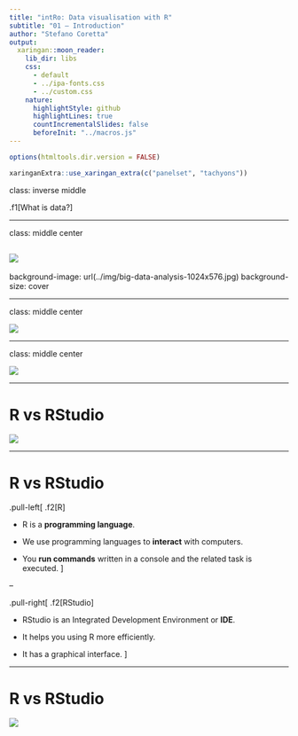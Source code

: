 ```yaml
---
title: "intRo: Data visualisation with R"
subtitle: "01 — Introduction"
author: "Stefano Coretta"
output:
  xaringan::moon_reader:
    lib_dir: libs
    css:
      - default
      - ../ipa-fonts.css
      - ../custom.css
    nature:
      highlightStyle: github
      highlightLines: true
      countIncrementalSlides: false
      beforeInit: "../macros.js"
---
```


```r
options(htmltools.dir.version = FALSE)
```

```r
xaringanExtra::use_xaringan_extra(c("panelset", "tachyons"))
```

class: inverse middle

.f1[What is data?]

---

class: middle center

![](../img/data-history.png)
---

background-image: url(../img/big-data-analysis-1024x576.jpg)
background-size: cover

---

class: middle center

![](../img/what-r-for.png)

---

class: middle center

![](../img/inclusive-community.png)

---

# R vs RStudio

![](../img/R_vs_RStudio_1.png)

---

# R vs RStudio

.pull-left[
.f2[R]

- R is a **programming language**.

- We use programming languages to **interact** with computers.

- You **run commands** written in a console and the related task is executed.
]

--

.pull-right[
.f2[RStudio]

- RStudio is an Integrated Development Environment or **IDE**.

- It helps you using R more efficiently.

- It has a graphical interface.
]

---

# R vs RStudio

![](../img/R_vs_RStudio_1.png)
